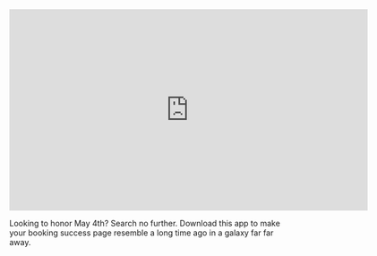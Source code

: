 <iframe
  width="640"
  height="360"
  src="https://www.loom.com/embed/f8d2cd9b2ac74f0c916f20c4441bd1da"
  frameBorder="0"
  webkitallowfullscreen="true"
  mozallowfullscreen="true"
  allowFullScreen></iframe>

Looking to honor May 4th? Search no further. Download this app to make your booking success page resemble a long time ago in a galaxy far far away.
